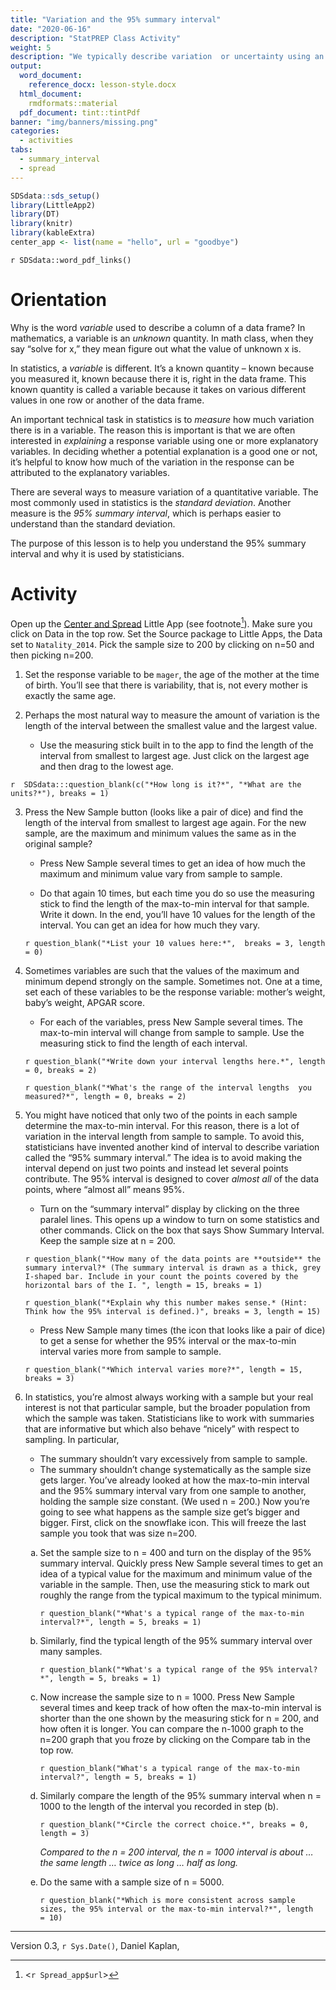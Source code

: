```yaml
---
title: "Variation and the 95% summary interval"
date: "2020-06-16"
description: "StatPREP Class Activity"
weight: 5
description: "We typically describe variation  or uncertainty using an *interval*. The 95% summary interval is a way to describe the spread of a variable."
output:
  word_document:
    reference_docx: lesson-style.docx
  html_document:
    rmdformats::material
  pdf_document: tint::tintPdf 
banner: "img/banners/missing.png"
categories: 
  - activities
tabs:
  - summary_interval
  - spread
---
```





```r
SDSdata::sds_setup()
library(LittleApp2)
library(DT)
library(knitr)
library(kableExtra)
center_app <- list(name = "hello", url = "goodbye")
```

`r SDSdata::word_pdf_links()` 

# Orientation

Why is the word *variable* used to describe a column of a data frame? In mathematics, a variable is an *unknown* quantity. In math class, when they say "solve for x," they mean figure out what the value of unknown x is. 

In statistics, a *variable* is different. It's a known quantity -- known because you measured it, known because there it is, right in the data frame. This known quantity is called a variable because it takes on various different values in one row or another of the data frame.

An important technical task in statistics is to *measure* how much variation there is in a variable. The reason this is important is that we are often interested in *explaining* a response variable using one or more explanatory variables. In deciding whether a potential explanation is a good one or not, it's helpful to know how much of the variation in the response can be attributed to the explanatory variables.

There are several ways to measure variation of a quantitative variable. The most commonly used in statistics is the *standard deviation*. Another measure is the *95% summary interval*, which is perhaps easier to understand than the standard deviation. 

The purpose of this lesson is to help you understand the 95% summary interval and why it is used by statisticians.
 
# Activity

Open up the [Center and Spread](`r Spread_app$url`) Little App (see footnote^[<`r Spread_app$url`>]). Make sure you click on Data in the top row. Set the Source package to Little Apps, the Data set to `Natality_2014`. Pick the sample size to 200 by clicking on n=50 and then picking n=200.

1. Set the response variable to be `mager`, the age of the mother at the time of birth. You'll see that there is variability, that is, not every mother is exactly the same age.

2. Perhaps the most natural way to measure the amount of variation is the length of the interval between the smallest value and the largest value. 

    * Use the measuring stick built in to the app to find the length of the interval from smallest to largest age. Just click on the largest age and then drag to the lowest age.
    
`r  SDSdata:::question_blank(c("*How long is it?*", "*What are the units?*"), breaks = 1)`


    
3. Press the New Sample button (looks like a pair of dice) and find the length of the interval from smallest to largest age again. For the new sample, are the maximum and minimum values the same as in the original sample? 

    * Press New Sample several times to get an idea of how much the maximum and minimum value vary from sample to sample.
    
    * Do that again 10 times, but each time you do so use the measuring stick to find the length of the max-to-min interval for that sample. Write it down. In the end, you'll have 10 values for the length of the interval. You can get an idea for how much they vary.
    
    `r question_blank("*List your 10 values here:*",  breaks = 3, length = 0)`
    
4. Sometimes variables are such that the values of the maximum and minimum depend strongly on the sample. Sometimes not. One at a time, set each of these variables to be the response variable: mother's weight, baby's weight, APGAR score.

    * For each of the variables, press New Sample several times. The max-to-min interval will change from sample to sample. Use the measuring stick to find the length of each interval. 
    
    `r question_blank("*Write down your interval lengths here.*", length = 0, breaks = 2)`
    
    `r question_blank("*What's the range of the interval lengths  you measured?*", length = 0, breaks = 2)`
    
5. You might have noticed that only two of the points in each sample determine the max-to-min interval. For this reason, there is a lot of variation in the interval length from sample to sample. To avoid this, statisticians have invented another kind of interval to describe variation called the "95% summary interval." The idea is to avoid making the interval depend on just two points and instead let several points contribute. The 95% interval is designed to cover *almost all* of the data points, where "almost all" means 95%.

    * Turn on the "summary interval" display by clicking on the three paralel lines. This opens up a window to turn on some statistics and other commands. Click on the box that says Show Summary Interval. Keep the sample size  at n = 200. 
    
    `r question_blank("*How many of the data points are **outside** the summary interval?* (The summary interval is drawn as a thick, grey I-shaped bar. Include in your count the points covered by the horizontal bars of the I. ", length = 15, breaks = 1)`
    
    `r question_blank("*Explain why this number makes sense.* (Hint: Think how the 95% interval is defined.)", breaks = 3, length = 15)` 
    
    * Press New Sample many times (the icon that looks like a pair of dice) to get a sense for whether the 95% interval or the max-to-min interval varies more from sample to sample.
    
    `r question_blank("*Which interval varies more?*", length = 15, breaks = 3)`

6. In statistics, you're almost always working with a sample but your real interest is not that particular sample, but the broader population from which the sample was taken. Statisticians like to work with summaries that are informative but which also behave "nicely" with respect to sampling. In particular,
    * The summary shouldn't vary excessively from sample to sample.
    * The summary shouldn't change systematically as the sample size gets larger.
You've already looked at how the max-to-min interval and the 95% summary interval  vary from one sample to another, holding the sample size constant. (We used n = 200.) Now you're going to see what happens as the sample size get's bigger and bigger. First, click on the snowflake icon. This will freeze the last sample you took that was size n=200. 

    a. Set the sample size to n = 400 and turn on the display of the 95% summary interval. Quickly press New Sample several times to get an idea of a typical value for the maximum and minimum value of the variable in the sample. Then, use the measuring stick to mark out roughly the range from the typical maximum to the typical minimum.
    
        `r question_blank("*What's a typical range of the max-to-min interval?*", length = 5, breaks = 1)`
    
    b. Similarly, find the typical length of the 95% summary interval over many samples. 
    
        `r question_blank("*What's a typical range of the 95% interval?*", length = 5, breaks = 1)`
        
    c. Now increase the sample size to n = 1000. Press New Sample several times and keep track of how often the max-to-min interval is shorter than the one shown by the measuring stick for n = 200, and how often it is longer. You can compare the n-1000 graph to the n=200 graph that you froze by clicking on the Compare tab in the top row. 
    
        `r question_blank("What's a typical range of the max-to-min interval?", length = 5, breaks = 1)`
        
    d. Similarly compare the length of the 95% summary interval when n = 1000  to the length of the interval you recorded in step (b). 
    
        `r question_blank("*Circle the correct choice.*", breaks = 0, length = 3)`
        
        *Compared to the n = 200 interval, the n = 1000 interval is about ... the same length ... twice as long ... half as long.*
    
    
    e. Do the same with a sample size of n = 5000. 
    
        `r question_blank("*Which is more consistent across sample sizes, the 95% interval or the max-to-min interval?*", length  = 10)`




----------------------

Version 0.3, `r Sys.Date()`, Daniel Kaplan, 

